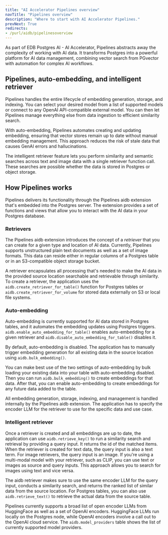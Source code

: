 ```yaml
---
title: "AI Accelerator Pipelines overview"
navTitle: "Pipelines overview"
description: "Where to start with AI Accelerator Pipelines."
prevNext: True
redirects:
- /purl/aidb/pipelinesoverview
---
```


As part of EDB Postgres AI - AI Accelerator, Pipelines abstracts away the complexity of working with AI data. It transforms Postgres into a powerful platform for AI data management, combining vector search from PGvector with automation for complex AI workflows.

## Pipelines, auto-embedding, and intelligent retriever

Pipelines handles the entire lifecycle of embedding generation, storage, and indexing. You can select your desired model from a list of supported models or connect to any OpenAI API-compatible external model. You can then let Pipelines manage everything else from data ingestion to efficient similarity search.

With auto-embedding, Pipelines automates creating and updating embedding, ensuring that vector stores remain up to date without manual embedding management. This approach reduces the risk of stale data that causes GenAI errors and hallucinations.

The intelligent retriever feature lets you perform similarity and semantic searches across text and image data with a single retriever function call. These searches are possible whether the data is stored in Postgres or object storage.

## How Pipelines works

Pipelines delivers its functionality through the Pipelines aidb extension that's embedded into the Postgres server. The extension provides a set of functions and views that allow you to interact with the AI data in your Postgres database.

### Retrievers

The Pipelines aidb extension introduces the concept of a *retriever* that you can create for a given type and location of AI data. Currently, Pipelines supports unstructured plain text documents as well as a set of image formats. This data can reside either in regular columns of a Postgres table or in an S3-compatible object storage bucket.

A retriever encapsulates all processing that's needed to make the AI data in the provided source location searchable and retrievable through similarity. To create a retriever, the application uses the `aidb.create_retriever_for_table()` function for Postgres tables or `aidb.create_retriever_for_volume` for stored data externally on S3 or local file systems.

### Auto-embedding

Auto-embedding is currently supported for AI data stored in Postgres tables, and it automates the embedding updates using Postgres triggers. `aidb.enable_auto_embedding_for_table()` enables auto-embedding for a given retriever and `aidb.disable_auto_embedding_for_table()` disables it.

By default, auto-embedding is disabled. The application has to manually trigger embedding generation for all existing data in the source location using `aidb.bulk_embedding()`.

You can make best use of the two settings of auto-embedding by bulk loading your existing data into your table with auto-embedding disabled. Then you can run `aidb.bulk_embedding()` to create embeddings for that data. After that, you can enable auto-embedding to create embeddings for any future data added to the table.

All embedding generation, storage, indexing, and management is handled internally by the Pipelines aidb extension. The application has to specify the encoder LLM for the retriever to use for the specific data and use case.

### Intelligent retriever

Once a retriever is created and all embeddings are up to date, the application can use `aidb.retrieve_key()` to run a similarity search and retrieval by providing a query input. It returns the id of the matched items. When the retriever is created for text data, the query input is also a text term. For image retrievers, the query input is an image. If you're using a multi-modal model with your retriever, such as CLIP, you can use text or images as source and query inputs. This approach allows you to search for images using text and vice versa.

The aidb retriever makes sure to use the same encoder LLM for the query input, conducts a similarity search, and returns the ranked list of similar data from the source location. For Postgres tables, you can also use `aidb.retrieve_text()` to retrieve the actual data from the source table.

Pipelines currently supports a broad list of open encoder LLMs from HuggingFace as well as a set of OpenAI encoders. HuggingFace LLMs run locally on the Postgres node, while OpenAI encoders involve a call out to the OpenAI cloud service. The `aidb.model_providers` table shows the list of currently supported model providers.
